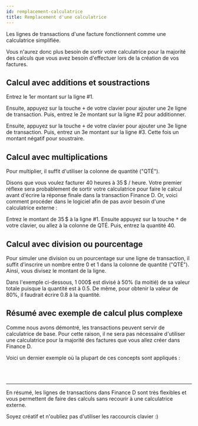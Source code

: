 ```yaml
---
id: remplacement-calculatrice
title: Remplacement d'une calculatrice
---
```



Les lignes de transactions d'une facture fonctionnent comme une calculatrice simplifiée.

Vous n'aurez donc plus besoin de sortir votre calculatrice pour la majorité des calculs
que vous avez besoin d'effectuer lors de la création de vos factures.


## Calcul avec additions et soustractions

Entrez le 1er montant sur la ligne #1.

Ensuite, appuyez sur la touche <kbd>+</kbd> de votre clavier pour ajouter une 2e ligne de transaction.
Puis, entrez le 2e montant sur la ligne #2 pour additionner.

Ensuite, appuyez sur la touche <kbd>+</kbd> de votre clavier pour ajouter une 3e ligne de transaction.
Puis, entrez un 3e montant sur la ligne #3. Cette fois un montant négatif pour soustraire.

<LazyGif
  relativePath="transactions/additions-soustractions.gif"
  alt="Exemple d'addition et soustraction"
  height={381}
/>


## Calcul avec multiplications
Pour multiplier, il suffit d'utiliser la colonne de quantité ("QTÉ").

Disons que vous voulez facturer 40 heures à 35 $ / heure. Votre premier réflexe
sera probablement de sortir votre calculatrice pour faire le calcul avant d'écrire
la réponse finale dans la transaction Finance D.
Or, voici comment procéder dans le logiciel afin de pas avoir besoin d'une calculatrice externe :

Entrez le montant de 35 $ à la ligne #1.
Ensuite appuyez sur la touche <kbd>*</kbd> de votre clavier, ou allez à la colonne de QTÉ.
Puis, entrez la quantité 40.

<LazyGif
  relativePath="transactions/multiplications.gif"
  alt="Exemple de multiplication"
  height={380}
/>

## Calcul avec division ou pourcentage
Pour simuler une division ou un pourcentage sur une ligne de transaction,
il suffit d'inscrire un nombre entre 0 et 1 dans la colonne de quantité ("QTÉ").
Ainsi, vous divisez le montant de la ligne.

Dans l'exemple ci-dessous, 1 000$ est divisé à 50% (la moitié) de sa valeur totale
puisque la quantité est à 0.5.
De même, pour obtenir la valeur de 80%, il faudrait écrire 0.8 à la quantité.

<LazyGif
  relativePath="transactions/transactions-division-pourcentage.gif"
  alt="Exemple de division et pourcentage"
  height={377}
/>


## Résumé avec exemple de calcul plus complexe
Comme nous avons démontré, les transactions peuvent servir de calculatrice de base.
Pour cette raison, il ne sera pas nécessaire d'utiliser une calculatrice pour la majorité
des factures que vous allez créer dans Finance D.

Voici un dernier exemple où la plupart de ces concepts sont appliqués :
<LazyGif
  relativePath="transactions/transaction-complexe.gif"
  alt="Exemple de calcul plus complexe"
  height={379}
/>

<br/>
<br/>
<hr/>

En résumé, les lignes de transactions dans Finance D sont très flexibles
et vous permettent de faire des calculs sans recourir à une calculatrice externe.

Soyez créatif et n'oubliez pas d'utiliser les raccourcis clavier :)

<br/>
<br/>
